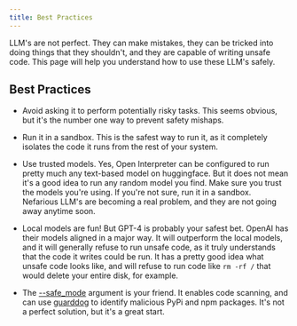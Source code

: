 ---
title: Best Practices
---

LLM's are not perfect. They can make mistakes, they can be tricked into doing things that they shouldn't, and they are capable of writing unsafe code. This page will help you understand how to use these LLM's safely.

## Best Practices

- Avoid asking it to perform potentially risky tasks. This seems obvious, but it's the number one way to prevent safety mishaps.

- Run it in a sandbox. This is the safest way to run it, as it completely isolates the code it runs from the rest of your system.

- Use trusted models. Yes, Open Interpreter can be configured to run pretty much any text-based model on huggingface. But it does not mean it's a good idea to run any random model you find. Make sure you trust the models you're using. If you're not sure, run it in a sandbox. Nefarious LLM's are becoming a real problem, and they are not going away anytime soon.

- Local models are fun! But GPT-4 is probably your safest bet. OpenAI has their models aligned in a major way. It will outperform the local models, and it will generally refuse to run unsafe code, as it truly understands that the code it writes could be run. It has a pretty good idea what unsafe code looks like, and will refuse to run code like `rm -rf /` that would delete your entire disk, for example.

- The [--safe_mode](/safety/safe-mode) argument is your friend. It enables code scanning, and can use [guarddog](https://github.com/DataDog/guarddog) to identify malicious PyPi and npm packages. It's not a perfect solution, but it's a great start.
